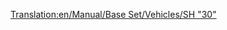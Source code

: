 [[Translation:en/Manual/Base Set/Vehicles/SH "30"]]
{{fr/Train|Nom=SH "30"
|Image=[[File:en/Sh30.png]]
|Coût=30 468£ (60 936$) 
|Vitesse=160 km/h (100 mph)
|Poids=84 t
|Puissance=3600 cv (2685 kW)
|Entretien=2 531£ (5 062$)
|Conception=1965
|Vie=23
|Capacité=N/A
|Description=C'est en général la première locomotive électrique disponible dans le jeu. Elle n'est pas aussi rapide que la locomotive diésel [[fr/Manual/Base Set/Vehicles/Floss "47"|Floss "47"]], mais elle est plus légère de 28t et bien plus puissante avec 1080cv de plus. Ainsi, c'est une amélioration immédiate, et en général un bon choix pour des trains plus longs et plus lents.
|Réalité=La SH "30" était en fait la [https://www.wikipedia.org/wiki/British Rail Class 86 BR Class "86"] (en anglais), une locomotive électrique capable de vitesses jusqu'à 100mph. Conçue initialement pour tirer des express en montant et descendant la ligne principale de la côte ouest de Grande Bretagne. Comme le DMU Metro-Cammell, ces machines datent du début des années 1960 et du schéma d'électrification de la ligne de la côte ouest. Incroyablement, certaines sont encore en activité de nos jours pour tirer certains trains occasionnels sur la ligne de la côte ouest, et furent bien plus utilisés dans l'est de l'Angleterre.
}}